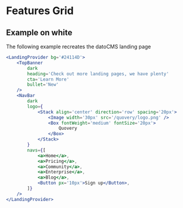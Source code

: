 
# Features Grid

## Example on white

The following example recreates the datoCMS landing page

```jsx
<LandingProvider bg='#24114D'>
    <TopBanner
        dark
        heading='Check out more landing pages, we have plenty'
        cta='Learn More'
        bullet='New'
    />
    <NavBar
        dark
        logo={
            <Stack align='center' direction='row' spacing='20px'>
                <Image width='30px' src='/quovery/logo.png' />
                <Box fontWeight='medium' fontSize='20px'>
                    Quovery
                </Box>
            </Stack>
        }
        navs={[
            <a>Home</a>,
            <a>Pricing</a>,
            <a>Community</a>,
            <a>Enterprise</a>,
            <a>Blog</a>,
            <Button px='10px'>Sign up</Button>,
        ]}
    />
</LandingProvider>
```
